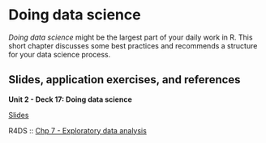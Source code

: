 # Doing data science {#doing-data-science}

*Doing data science* might be the largest part of your daily work in R.
This short chapter discusses some best practices and recommends a structure for your data science process.

## Slides, application exercises, and references

::: slide-deck
**Unit 2 - Deck 17: Doing data science**

::: slides
[Slides](https://coding-intro.github.io/intro-tidyverse-2023-06/slides/u2-d17-doing-data-science/u2-d17-doing-data-science.html#1)
:::

::: reading
R4DS :: [Chp 7 - Exploratory data analysis](https://r4ds.had.co.nz/exploratory-data-analysis.html)
:::
:::
